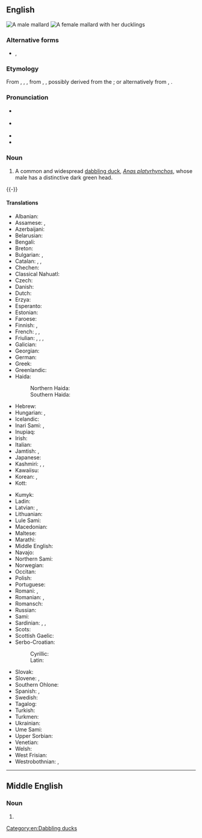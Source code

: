 ==English==
{{wikipedia}}
[[File:Mallard Branford CT.jpg|thumb|A male mallard]]
[[File:A duck and ducklings by a lake.jpg|thumb|A female mallard with her [[duckling]]s]]

===Alternative forms===
* {{l|en|maudelard}}, {{l|en|mawdelard}} {{qual|both obsolete}}

===Etymology===
From {{inh|en|enm|malard}}, {{m|enm|mawlard}}, {{m|enm|mawdelard}}, from {{der|en|fro|malart}}, {{m|fro|mallart||wild duck}}, possibly derived from the {{der|en|goh|Madelhart|pos=proper name}} {{gloss|whence the English forms {{m|en|maudelard}}, {{m|en|mawdelard}}}}; or alternatively from {{der|en|fro|male}}, {{m|fro|malle||male}} {{suffix|en||ard}}.

===Pronunciation===
* {{a|UK}} {{IPA|en|/ˈmæl.ɑː(ɹ)d/}}
* {{a|US}} {{IPA|en|/ˈmælɚd/}}
* {{audio|en|En-us-mallard.ogg|audio (US)}}
* {{rhymes|en|ælɑː(ɹ)d|ælə(ɹ)d|s=2}}

===Noun===
{{en-noun|s|mallard}}

# A common and widespread [[dabbling duck]], ''[[Anas platyrhynchos]]'', whose male has a distinctive dark green head.

{{-}}

====Translations====
{{trans-top|a common and widespread dabbling duck, ''[[Anas platyrhynchos]]''}}
* Albanian: {{t|sq|rosa e vëndit}}
* Assamese: {{t|as|পাতিহাঁহ}}, {{t|as|আমৰ’লীয়া হাঁহ}}
* Azerbaijani: {{t|az|vəhşi ördək}}
* Belarusian: {{t|be|крыжанка}}
* Bengali: {{t|bn|নীলশির}}
* Breton: {{t|br|houad-korz}}
* Bulgarian: {{t|bg|дива патица}}, {{t|bg|зеленоглавка}}
* Catalan: {{t|ca|ànec collverd|m}}, {{t|ca|collblau|m}} {{qualifier|male}}, {{t|ca|àneda rossa|f}} {{qualifier|female}}
* Chechen: {{t|ce|акха бад}}
* Classical Nahuatl: {{t|nci|zōlcanauhtli}}
* Czech: {{t+|cs|kachna divoká}}
* Danish: {{t+|da|gråand}}
* Dutch: {{t|nl|wilde eend|f}}
* Erzya: {{t|myv|матярка}}
* Esperanto: {{t|eo|platbeka anaso}}
* Estonian: {{t|et|sinikael part}}
* Faroese: {{t|fo|villdunna}}
* Finnish: {{t+|fi|sinisorsa}}, {{t+|fi|heinäsorsa}}
* French: {{t+|fr|colvert|m}}, {{t+|fr|canard colvert|m}}, {{t+|fr|canard sauvage|m}}
* Friulian: {{t|fur|masurin}}, {{t|fur|mazar}}, {{t|fur|mazorin}}, {{t|fur|raze grande}}
* Galician: {{t|gl|lavanco}}
* Georgian: {{t|ka|გარეული იხვი}}
* German: {{t+|de|Stockente|f}}
* Greek: {{t+|el|αγριόπαπια|f}}
* Greenlandic: {{t|kl|qeerlutooq}}
* Haida:
*: Northern Haida: {{t|hdn|x̱aa}}
*: Southern Haida: {{t|hax|x̱aax̱a}}
* Hebrew: {{t+|he|ברכיה|f|tr=brekhiyá}}
* Hungarian: {{t+|hu|tőkés réce}}, {{t+|hu|vadkacsa}}
* Icelandic: {{t+|is|stokkönd}}
* Inari Sami: {{t|smn|tuáršu}}, {{t|smn|stuorrâ vuonjâč}}
* Inupiaq: {{t|ik|ukhiukhiuq}}
* Irish: {{t+|ga|lacha}}
* Italian: {{t|it|anatra selvatica|f}}
* Jamtish: {{t|gmq-jmk|grasǫnd|f}}, {{t|gmq-jmk|błáhałs|m}}
* Japanese: {{t|ja|真鴨|tr=magamo|sc=Jpan}}
* Kashmiri: {{t|ks|پٔچھِن|m}}, {{qualifier|male mallard}} {{t|ks|نِلٕج|m}}, {{qualifier|female mallard}} {{t|ks|تھُج‎|f}}
* Kawaiisu: {{t|xaw|kurasɨni}}
* Korean: {{t|ko|물오리}}, {{t|ko|청둥오리}}
* Kott: {{t|zko|agaŋa}}
{{trans-mid}}
* Kumyk: {{t|kum|къырбабиш}}
* Ladin: {{t|lld|anera salvaria}}
* Latvian: {{t|lv|meža pīle}}, {{t|lv|mercene}}
* Lithuanian: {{t|lt|didżioji antis}}
* Lule Sami: {{t|smj|stuorvuojatjis}}
* Macedonian: {{t|mk|дива патка}}
* Maltese: {{t|mt|kuluvert}}
* Marathi: {{t|mr|चतुरंग बदक}}
* Middle English: {{t|enm|malard}}
* Navajo: {{t|nv|naalʼeełí bitsiiʼ dootłʼizhí}}
* Northern Sami: {{t|se|duoršu}}
* Norwegian: {{t|no|stokkand}}
* Occitan: {{t|oc|ànec coll-verd}}
* Polish: {{t+|pl|kaczka krzyżówka}}
* Portuguese: {{t|pt|pato-real|m}}
* Romani: {{t|rom|divlio-ratsoy|m}}, {{t|rom|divlio-ratsa|f}}
* Romanian: {{t+|ro|rață sălbatică|f}}, {{t|ro|rață mare|f}}
* Romansch: {{t|rm|anda selvadia|f}}
* Russian: {{t|ru|обыкнове́нная кря́ква|f}}
* Sami: {{t|se|duoršu}}
* Sardinian: {{t|sc|anadi conca birdi}}, {{t|sc|conchirde}}, {{t|sc|testirde}}
* Scots: {{t|sco|muir-deuk}}
* Scottish Gaelic: {{t|gd|lach|f}}
* Serbo-Croatian:
*: Cyrillic: {{t|sh|патка глувара}}
*: Latin: {{t+|sh|divlja patka}}
* Slovak: {{t+|sk|kačica divá}}
* Slovene: {{t|sl|mlakarica}}, {{t|sl|divja raca}}
* Southern Ohlone: {{t|css|cipituk}}
* Spanish: {{t+|es|pato real|m}}, {{t|es|ánade real|m|f}}
* Swedish: {{t+|sv|gräsand|c}}
* Tagalog: {{t|tl|papaw}}
* Turkish: {{t+|tr|yeşilbaş}}
* Turkmen: {{t|tk|ýaşylbaş}}
* Ukrainian: {{t+|uk|крижень}}
* Ume Sami: {{t|sju|lággiehtse}}
* Upper Sorbian: {{t|hsb|dźiwja kačka}}
* Venetian: {{t|vec|masorin}}
* Welsh: {{t|cy|hwyaden wyllt}}
* West Frisian: {{t|fy|wylde ein}}
* Westrobothnian: {{t|gmq-bot|gräsan|f}}, {{t|gmq-bot|blahåls|m}}
{{trans-bottom}}

[[Category:en:Dabbling ducks]]

----

==Middle English==

===Noun===
{{head|enm|noun}}

# {{alt form|enm|malard}}